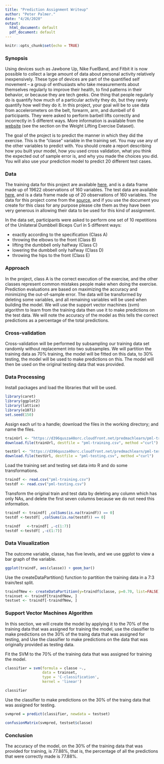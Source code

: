 ---
title: "Prediction Assignment Writeup"
author: "Peter Palmer."
date: "4/26/2020"
output:
  html_document: default
  pdf_document: default
---

```{r setup, include=FALSE}
knitr::opts_chunk$set(echo = TRUE)
```

### Synopsis 

Using devices such as Jawbone Up, Nike FuelBand, and Fitbit it is now possible to collect a large amount of data about personal activity relatively inexpensively. These type of devices are part of the quantified self movement – a group of enthusiasts who take measurements about themselves regularly to improve their health, to find patterns in their behavior, or because they are tech geeks. One thing that people regularly do is quantify how much of a particular activity they do, but they rarely quantify how well they do it. In this project, your goal will be to use data from accelerometers on the belt, forearm, arm, and dumbell of 6 participants. They were asked to perform barbell lifts correctly and incorrectly in 5 different ways. More information is available from the [website]( http://web.archive.org/web/20161224072740/http:/groupware.les.inf.puc-rio.br/har) (see the section on the Weight Lifting Exercise Dataset).   

The goal of the project is to predict the manner in which they did the exercise. This is the "classe" variable in the training set. You may use any of the other variables to predict with. You should create a report describing how you built your model, how you used cross validation, what you think the expected out of sample error is, and why you made the choices you did. You will also use your prediction model to predict 20 different test cases.

### Data

The training data for this project are available [here](https://d396qusza40orc.cloudfront.net/predmachlearn/pml-training.csv), and is a data frame made up of 19622 observations of 160 variables. The test data are available [here](https://d396qusza40orc.cloudfront.net/predmachlearn/pml-testing.csv), and is a data frame made up of 20 observations of  160 variables. The data for this project come from the [source](http://web.archive.org/web/20161224072740/http:/groupware.les.inf.puc-rio.br/har), and if you use the document you create for this class for any purpose please cite them as they have been very generous in allowing their data to be used for this kind of assignment.

In the data set, participants were asked to perform one set of 10 repetitions of the Unilateral Dumbbell Biceps Curl in 5 different ways:    

- exactly according to the specification (Class A)    
- throwing the elbows to the front (Class B)     
- lifting the dumbbell only halfway (Class C)     
- lowering the dumbbell only halfway (Class D)     
- throwing the hips to the front (Class E)

### Approach 

In the project, class A is the correct execution of the exercise, and the other classes represent common mistakes people make when doing the exercise. Prediction evaluations are based on maximizing the accuracy and minimizing the out-of-sample error. The data will be transformed by deleting some variables, and all remaining variables will be used when building the model. We will use the support vector machines (svm) algorithm to learn from the training data then use it to make predictions on the test data. We will note the accuracy of the model as this tells the correct predictions as a percentage of the total predictions.  

### Cross-validation

Cross-validation will be performed by subsampling our training data set randomly without replacement into two subsamples. We will partition the training data as 70% training, the model will be fitted on this data, to 30% testing, the model will be used to make predictions on this. The model will then be used on the original testing data that  was provided. 

### Data Processing 

Install packages and load the libraries that will be used. 
```{r}
library(caret)
library(ggplot2)
library(lattice)
library(e1071)
set.seed(150)
```


Assign each url to a handle; download the files in the working directory; and name the files. 

```{r}
trainUrl <- "https://d396qusza40orc.cloudfront.net/predmachlearn/pml-training.csv"
download.file(trainUrl, destfile = "pml-training.csv", method ="curl")

testUrl <- "https://d396qusza40orc.cloudfront.net/predmachlearn/pml-testing.csv"
download.file(testUrl, destfile = "pml-testing.csv", method ="curl")
```

Load the training set and testing set data into R and do some transformations. 
```{r}
traindf <- read.csv("pml-training.csv") 
testdf <- read.csv("pml-testing.csv")
```

Transform the original train and test data by deleting any column which has only NAs, and delete the first seven columns because we do not need this information. 

```{r}
traindf <- traindf[ ,colSums(is.na(traindf)) == 0]
testdf <-testdf[ ,colSums(is.na(testdf)) == 0]
```

```{r}
traindf   <-traindf[ ,-c(1:7)]
testdf <-testdf[ ,-c(1:7)]
```

### Data Visualization

The outcome variable, classe, has five levels, and we use ggplot to view a bar graph of the variable.  
```{r}
ggplot(traindf, aes(classe)) + geom_bar() 
```

Use the createDataPartition() function to partition the training data in a 7:3 train/test split. 
```{r}
traindfNew <- createDataPartition(y=traindf$classe, p=0.70, list=FALSE)
trainset <- traindf[traindfNew, ] 
testset <- traindf[-traindfNew, ]
```

### Support Vector Machines Algorithm 
In this section, we will create the model by applying it to the 70% of the training data that was assigned for training the model, use the classifier to make predictions on the 30% of the traing data that was assigned for testing, and Use the classifier to make predictions on the data that was originally provided as testing data.    


Fit the SVM to the 70% of the training data that was assigned for training the model. 
```{r}
classifier = svm(formula = classe ~., 
                 data = trainset, 
                 type = 'C-classification', 
                 kernel = 'linear') 
```

```{r}
classifier
```

Use the classifier to make predictions on the 30% of the traing data that was assigned for testing.  
```{r}
svmpred = predict(classifier, newdata = testset) 
```


```{r}
confusionMatrix(svmpred, testset$classe)
```

### Conclusion 

The accuracy of the model, on the 30% of the training data that was provided for training, is 77.88%, that is, the percentage of all the predictions that were correctly made is 77.88%. 


